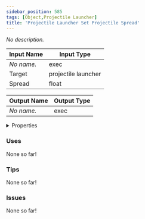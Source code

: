 ```yaml
---
sidebar_position: 585
tags: [Object,Projectile Launcher]
title: 'Projectile Launcher Set Projectile Spread'
---
```


*No description.*




<EsbSvg />

| Input Name | Input Type |
|-----------|-----------|
| *No name.* | exec |
| Target | projectile launcher |
| Spread | float |

| Output Name | Output Type |
|-----------|-----------|
| *No name.* | exec |


<details>
  <summary>Properties</summary>
  <div>
    <div>
    <table>
      <thead>
        <tr>
          <th>Is beta required?</th>
          <th>❌</th>
        </tr>
        <tr>
          <th>Is this chip a trolling risk?</th>
          <th>❌</th>
        </tr>
        <tr>
          <th>Is this chip a role assignment risk?</th>
          <th>❌</th>
        </tr>
        <tr>
          <th>Chip UUID</th>
          <th>c01cee87-a81e-4cdb-84c5-d443cfe53bce</th>
        </tr>
      </thead>
    </table>
    </div>
  </div>
</details>

### Uses

None so far!

### Tips

None so far!

### Issues

None so far!